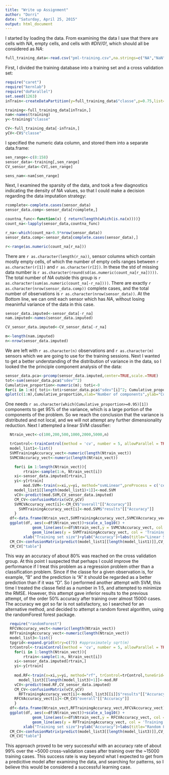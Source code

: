 ```yaml
---
title: "Write up Assignment"
author: "Dorri"
date: "Saturday, April 25, 2015"
output: html_document
---
```


I started by loading the data. From examining the data I saw that there are cells with *NA*, empty cells, and cells with *#DIV/0!*, which should all be considered as *NA*:
```r
full_training_data<-read.csv("pml-training.csv",na.strings=c("NA","NaN","","#DIV/0!"))
```
First, I divided the training database into a training set and a cross validation set:
```r
require("caret")
require("kernlab")
require("doParallel")
set.seed(1263)
inTrain<-createDataPartition(y=full_training_data$"classe",p=0.75,list=FALSE)

training<-full_training_data[inTrain,]
nam<-names(training)
y<-training$"classe"

CV<-full_training_data[-inTrain,]
yCV<-CV$"classe"
```
I specified the numeric data column, and stored them into a separate data.frame:
```r
sen_range<-c(8:158)
sensor_data<-training[,sen_range]
CV_sensor_data<-CV[,sen_range]

sens_nam<-nam[sen_range]
```

Next, I examined the sparsity of the data, and took a few diagnostics indicating the density of *NA* values, so that I could make a decision regarding the data imputation strategy:
```r
rcomplete<-complete.cases(sensor_data)
sensor_data.comp<-sensor_data[rcomplete,]

countna_func<-function(x) { return(length(which(is.na(x))))}
count_na<-lapply(sensor_data,countna_func)

r_na<-which(count_na>0.9*nrow(sensor_data))
sensor_data.comp<-sensor_data[complete.cases(sensor_data),]

r<-range(as.numeric(count_na[r_na]))
```

There are `r as.character(length(r_na))`, sensor columns which contain mostly empty cells, of which the number of empty cells ranges between `r as.character(r[1])` and `r as.character(r[2])`. In these the std of missing data number is `r as.character(round(sd(as.numeric(count_na[r_na]))))`. 
The total number of *NA* outside this group is `r as.character(sum(as.numeric(count_na[-r_na])))`.
There are exactly `r as.character(nrow(sensor_data.comp))` complete cases, and the total number of observations is `r as.character(nrow(sensor_data))`. At the Bottom line, we can omit each sensor which has *NA*, without losing meaninful variance of the data in this case. 
```r
sensor_data.imputed<-sensor_data[-r_na]
nam.imputed<-names(sensor_data.imputed)

CV_sensor_data.imputed<-CV_sensor_data[-r_na]

m<-length(nam.imputed)
n<-nrow(sensor_data.imputed)
```
We are left with `r as.character(n) ` observations and `r as.character(m) ` sensors which we are going to use for the training sessions.
Next I wanted to get a better understanding of the distribution of variance in the data, so I looked the the principle component analysis of the data:
```r
sensor_data.pca<-prcomp(sensor_data.imputed,center=TRUE,scale.=TRUE)
tot<-sum(sensor_data.pca$"sdev"^2)
Cumulative_proportion<-numeric(m); toti<-0
for(i in 1:m){ toti<-toti+sensor_data.pca$"sdev"[i]^2; Cumulative_proportion[i]<-toti/tot}
qplot(c(1:m),Cumulative_proportion,xlab="Number of components",ylab="Cumulative proportion",ylim=c(0,1),xlim=c(0,m))
```

One needs `r as.character(which(Cumulative_proportion>=0.95)[1])` components to get 95% of the variance, which is a large portion of the components of the problem. So we reach the conclusion that the variance is distributed and not local, and we will not attempt any further dimensionality reduction.
Next I attempted a linear SVM classifier:

```r
  Ntrain_vect<-c(100,200,500,1000,2000,5000,n)

  trControl<-trainControl(method = 'cv', number = 5, allowParallel = TRUE)
  model_list1<-list()
  SVMTrainingAccuracy_vect<-numeric(length(Ntrain_vect))
  SVMCVAccuracy_vect<-numeric(length(Ntrain_vect))

	for(i in 1:length(Ntrain_vect)){
		rtrain<-sample(1:n, Ntrain_vect[i])
    xi<-sensor_data.imputed[rtrain,]
    yi<-y[rtrain]
		mod.SVM<-train(x=xi,y=yi, method="svmLinear",preProcess = c('center', 'scale'), trControl=trControl)
    model_list1[[length(model_list1)+1]]<-mod.SVM
    vCV<-predict(mod.SVM,CV_sensor_data.imputed)
    CM_CV<-confusionMatrix(vCV,yCV)
    SVMCVAccuracy_vect[i]<-CM_CV$"overall"[["Accuracy"]]
	  SVMTrainingAccuracy_vect[i]<-mod.SVM$"results"[["Accuracy"]]
	}
  df<-data.frame(Ntrain_vect,SVMTrainingAccuracy_vect,SVMCVAccuracy_vect)
  ggplot(df, aes(x=df$Ntrain_vect))+scale_x_log10() +  
		    geom_line(aes(x=df$Ntrain_vect,y = SVMCVAccuracy_vect, col = 'Cross Validation'))+
		    geom_line(aes(y = SVMTrainingAccuracy_vect, col = 'Training'))+
        xlab("Training set size")+ylab("Accuracy")+labs(title="Linear SVM performance")
  CM_CV<-confusionMatrix(predict(model_list1[[length(model_list1)]],CV_sensor_data.imputed),yCV)
  CM_CV["table"]
```
  
  This way an accuracy of about 80% was reached on the cross validation group. At this point I suspected that perhaps I could improve the performance if I treat this problem as a regression problem other than a classification problem. Since if the classe for a given observation is, for example, "B" and the prediction is "A" it should be regarded as a better prediction than if it was "D". So I performed another attempt with SVM, this time I treated the classe field as a number in 1:5, and attempted to minimize the RMSE. However, this attempt gave inferior results to the previous attempt, of the order 50% accuracy after training over almost 15000 cases.
  The accuracy we got so far is not satisfactory, so I searched for an alternative method, and decided to attempt a random forest algorithm, using the randomForest forest package.
  
```r
  require("randomForest")
  RFCVAccuracy_vect<-numeric(length(Ntrain_vect))
  RFTrainingAccuracy_vect<-numeric(length(Ntrain_vect))
  model_list3<-list()
  tpgrid<-expand.grid(mtry=c(7)) #approximately sqrt(m)
  trControl<-trainControl(method = 'cv', number = 5, allowParallel = TRUE)
	for(i in 1:length(Ntrain_vect)){
		rtrain<-sample(1:n, Ntrain_vect[i])
    xi<-sensor_data.imputed[rtrain,]
    yi<-y[rtrain]
    
    mod.RF<-train(x=xi,y=yi, method="rf", trControl=trControl,tuneGrid=tpgrid)
	  model_list3[[length(model_list3)+1]]<-mod.RF
    vCV<-predict(mod.RF,CV_sensor_data.imputed)
    CM_CV<-confusionMatrix(vCV,yCV)
	  RFTrainingAccuracy_vect[i]<-model_list3[[i]]$"results"[["Accuracy"]]
    RFCVAccuracy_vect[i]<-CM_CV$"overall"[["Accuracy"]]
	}
  df<-data.frame(Ntrain_vect,RFTrainingAccuracy_vect,RFCVAccuracy_vect)
  ggplot(df, aes(x=df$Ntrain_vect))+scale_x_log10() +  
		    geom_line(aes(x=df$Ntrain_vect,y = RFCVAccuracy_vect, col = 'Cross Validation'))+
		    geom_line(aes(y = RFTrainingAccuracy_vect, col = 'Training'))+
        xlab("Training set size")+ylab("Accuracy")+labs(title="Random Forest performance")
  CM_CV<-confusionMatrix(predict(model_list3[[length(model_list3)]],CV_sensor_data.imputed),yCV)
  CM_CV["table"]
```

This approach proved to be very successful with an accuracy rate of about 99% over the ~5000 cross-validation cases after training over the ~15000 training cases. This success rate is way beyond what I expected to get from a predicitive model after examining the data, and searching for patterns, so I believe this would be considered a successful learning case.
